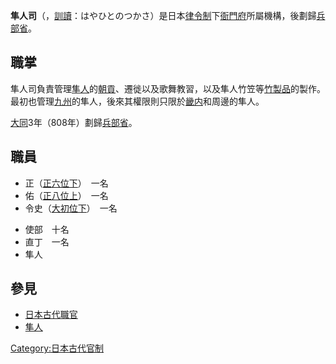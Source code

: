 '''隼人司'''（{{jpn|j=隼人司|hg=はやとし}}，[[訓讀|訓讀]]：はやひとのつかさ）是日本[[律令制|律令制]]下[[衙門府|衙門府]]所屬機構，後劃歸[[兵部省|兵部省]]。

== 職掌 ==
隼人司負責管理[[隼人|隼人]]的[[朝貢|朝貢]]、遷徙以及歌舞教習，以及隼人竹笠等[[竹製品|竹製品]]的製作。最初也管理[[九州_(日本)|九州]]的隼人，後來其權限則只限於[[畿内|畿内]]和周邊的隼人。

[[大同_(日本)|大同]]3年（808年）劃歸[[兵部省|兵部省]]。

== 職員 ==
* 正（[[正六位|正六位下]]）　一名
* 佑（[[正八位|正八位上]]）　一名
* 令史（[[大初位|大初位下]]）　一名

* 使部　十名
* 直丁　一名
* 隼人
== 參見 ==

* [[日本古代職官|日本古代職官]]
* [[隼人|隼人]]

[[Category:日本古代官制|Category:日本古代官制]]

{{Japanese-history-stub}}